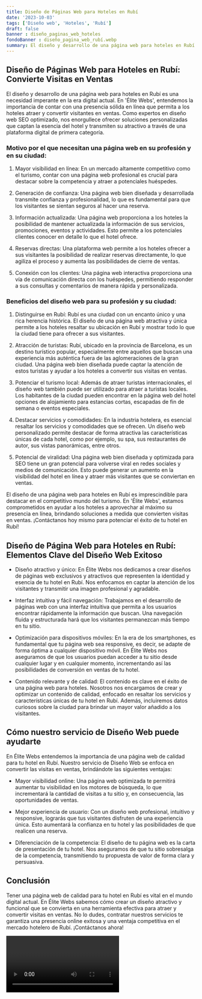 ```yaml
---
title: Diseño de Páginas Web para Hoteles en Rubí
date: '2023-10-03'
tags: ['Diseño web', 'Hoteles', 'Rubí']
draft: false
banner : diseño_paginas_web_hoteles
fondoBanner : diseño_pagina_web_rubí.webp
summary: El diseño y desarrollo de una página web para hoteles en Rubí es una necesidad imperante en la era digital actual. En 'Élite Webs', entendemos la importancia de contar con una presencia sólida en línea que permita a los hoteles atraer y convertir visitantes en ventas. Como expertos en diseño web SEO optimizado, nos enorgullece ofrecer soluciones personalizadas que captan la esencia del hotel y transmiten su atractivo a través de una plataforma digital de primera categoría.
---
```


## Diseño de Páginas Web para Hoteles en Rubí: Convierte Visitas en Ventas

El diseño y desarrollo de una página web para hoteles en Rubí es una necesidad imperante en la era digital actual. En 'Élite Webs', entendemos la importancia de contar con una presencia sólida en línea que permita a los hoteles atraer y convertir visitantes en ventas. Como expertos en diseño web SEO optimizado, nos enorgullece ofrecer soluciones personalizadas que captan la esencia del hotel y transmiten su atractivo a través de una plataforma digital de primera categoría.

### Motivo por el que necesitan una página web en su profesión y en su ciudad:

1. Mayor visibilidad en línea: En un mercado altamente competitivo como el turismo, contar con una página web profesional es crucial para destacar sobre la competencia y atraer a potenciales huéspedes.

2. Generación de confianza: Una página web bien diseñada y desarrollada transmite confianza y profesionalidad, lo que es fundamental para que los visitantes se sientan seguros al hacer una reserva.

3. Información actualizada: Una página web proporciona a los hoteles la posibilidad de mantener actualizada la información de sus servicios, promociones, eventos y actividades. Esto permite a los potenciales clientes conocer en detalle lo que el hotel ofrece.

4. Reservas directas: Una plataforma web permite a los hoteles ofrecer a sus visitantes la posibilidad de realizar reservas directamente, lo que agiliza el proceso y aumenta las posibilidades de cierre de ventas.

5. Conexión con los clientes: Una página web interactiva proporciona una vía de comunicación directa con los huéspedes, permitiendo responder a sus consultas y comentarios de manera rápida y personalizada.

### Beneficios del diseño web para su profesión y su ciudad:

1. Distinguirse en Rubí: Rubí es una ciudad con un encanto único y una rica herencia histórica. El diseño de una página web atractiva y única permite a los hoteles resaltar su ubicación en Rubí y mostrar todo lo que la ciudad tiene para ofrecer a sus visitantes.

2. Atracción de turistas: Rubí, ubicado en la provincia de Barcelona, es un destino turístico popular, especialmente entre aquellos que buscan una experiencia más auténtica fuera de las aglomeraciones de la gran ciudad. Una página web bien diseñada puede captar la atención de estos turistas y ayudar a los hoteles a convertir sus visitas en ventas.

3. Potenciar el turismo local: Además de atraer turistas internacionales, el diseño web también puede ser utilizado para atraer a turistas locales. Los habitantes de la ciudad pueden encontrar en la página web del hotel opciones de alojamiento para estancias cortas, escapadas de fin de semana o eventos especiales.

4. Destacar servicios y comodidades: En la industria hotelera, es esencial resaltar los servicios y comodidades que se ofrecen. Un diseño web personalizado permite destacar de forma atractiva las características únicas de cada hotel, como por ejemplo, su spa, sus restaurantes de autor, sus vistas panorámicas, entre otros.

5. Potencial de viralidad: Una página web bien diseñada y optimizada para SEO tiene un gran potencial para volverse viral en redes sociales y medios de comunicación. Esto puede generar un aumento en la visibilidad del hotel en línea y atraer más visitantes que se conviertan en ventas.

El diseño de una página web para hoteles en Rubí es imprescindible para destacar en el competitivo mundo del turismo. En 'Élite Webs', estamos comprometidos en ayudar a los hoteles a aprovechar al máximo su presencia en línea, brindando soluciones a medida que convierten visitas en ventas. ¡Contáctanos hoy mismo para potenciar el éxito de tu hotel en Rubí!

<GifSeo />

<Cta />

## Diseño de Página Web para Hoteles en Rubí: Elementos Clave del Diseño Web Exitoso

- Diseño atractivo y único: En Élite Webs nos dedicamos a crear diseños de páginas web exclusivos y atractivos que representen la identidad y esencia de tu hotel en Rubí. Nos enfocamos en captar la atención de los visitantes y transmitir una imagen profesional y agradable.

- Interfaz intuitiva y fácil navegación: Trabajamos en el desarrollo de páginas web con una interfaz intuitiva que permita a los usuarios encontrar rápidamente la información que buscan. Una navegación fluida y estructurada hará que los visitantes permanezcan más tiempo en tu sitio.

- Optimización para dispositivos móviles: En la era de los smartphones, es fundamental que tu página web sea responsive, es decir, se adapte de forma óptima a cualquier dispositivo móvil. En Élite Webs nos aseguramos de que los usuarios puedan acceder a tu sitio desde cualquier lugar y en cualquier momento, incrementando así las posibilidades de conversión en ventas de tu hotel.

- Contenido relevante y de calidad: El contenido es clave en el éxito de una página web para hoteles. Nosotros nos encargamos de crear y optimizar un contenido de calidad, enfocado en resaltar los servicios y características únicas de tu hotel en Rubí. Además, incluiremos datos curiosos sobre la ciudad para brindar un mayor valor añadido a los visitantes.

## Cómo nuestro servicio de Diseño Web puede ayudarte

En Élite Webs entendemos la importancia de una página web de calidad para tu hotel en Rubí. Nuestro servicio de Diseño Web se enfoca en convertir las visitas en ventas, brindándote las siguientes ventajas:

- Mayor visibilidad online: Una página web optimizada te permitirá aumentar tu visibilidad en los motores de búsqueda, lo que incrementará la cantidad de visitas a tu sitio y, en consecuencia, las oportunidades de ventas.

- Mejor experiencia de usuario: Con un diseño web profesional, intuitivo y responsive, lograrás que tus visitantes disfruten de una experiencia única. Esto aumentará la confianza en tu hotel y las posibilidades de que realicen una reserva.

- Diferenciación de la competencia: El diseño de tu página web es la carta de presentación de tu hotel. Nos aseguramos de que tu sitio sobresalga de la competencia, transmitiendo tu propuesta de valor de forma clara y persuasiva.

## Conclusión

Tener una página web de calidad para tu hotel en Rubí es vital en el mundo digital actual. En Élite Webs sabemos cómo crear un diseño atractivo y funcional que se convierta en una herramienta efectiva para atraer y convertir visitas en ventas. No lo dudes, contratar nuestros servicios te garantiza una presencia online exitosa y una ventaja competitiva en el mercado hotelero de Rubí. ¡Contáctanos ahora!

<Video />

<CtaBot job='Hoteles' city='Rubí'/>

<Gmaps query='Rubí+españa+maps' />